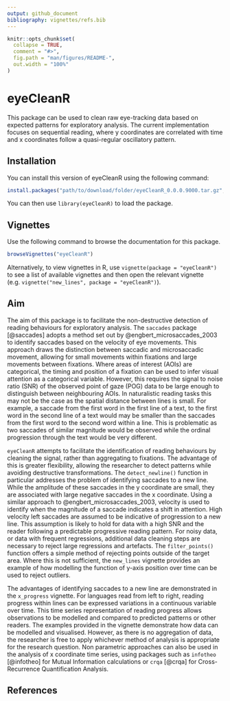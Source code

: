 ```yaml
---
output: github_document
bibliography: vignettes/refs.bib
---
```


<!-- README.md is generated from README.Rmd. Please edit that file -->

```r
knitr::opts_chunk$set(
  collapse = TRUE,
  comment = "#>",
  fig.path = "man/figures/README-",
  out.width = "100%"
)
```
# eyeCleanR

This package can be used to clean raw eye-tracking data based on expected patterns for exploratory analysis. The current implementation focuses on sequential reading, where y coordinates are correlated with time and x coordinates follow a quasi-regular oscillatory pattern.

## Installation

You can install this version of eyeCleanR using the following command:

``` r
install.packages("path/to/download/folder/eyeCleanR_0.0.0.9000.tar.gz", repos = NULL, type = "source")
```

You can then use `library(eyeCleanR)` to load the package.

## Vignettes

Use the following command to browse the documentation for this package.

```r
browseVignettes("eyeCleanR")
```

Alternatively, to view vignettes in R, use `vignette(package = "eyeCleanR")` to see a list of available vignettes and then open the relevant vignette (e.g. `vignette("new_lines", package = "eyeCleanR")`).

## Aim

The aim of this package is to facilitate the non-destructive detection of reading behaviours for exploratory analysis. The `saccades` package [@saccades] adopts a method set out by @engbert_microsaccades_2003 to identify saccades based on the velocity of eye movements. This approach draws the distinction between saccadic and microsaccadic movement, allowing for small movements within fixations and large movements between fixations. Where areas of interest (AOIs) are categorical, the timing and position of a fixation can be used to infer visual attention as a categorical variable. However, this requires the signal to noise ratio (SNR) of the observed point of gaze (POG) data to be large enough to distinguish between neighbouring AOIs. In naturalistic reading tasks this may not be the case as the spatial distance between lines is small. For example, a saccade from the first word in the first line of a text, to the first word in the second line of a text would may be smaller than the saccades from the first word to the second word within a line. This is problematic as two saccades of similar magnitude would be observed while the ordinal progression through the text would be very different.

`eyeCleanR` attempts to facilitate the identification of reading behaviours by cleaning the signal, rather than aggregating to fixations. The advantage of this is greater flexibility, allowing the researcher to detect patterns while avoiding destructive transformations. The `detect_newline()` function in particular addresses the problem of identifying saccades to a new line. While the amplitude of these saccades in the y coordinate are small, they are associated with large negative saccades in the x coordinate. Using a similar approach to @engbert_microsaccades_2003, velocity is used to identify when the magnitude of a saccade indicates a shift in attention. High velocity left saccades are assumed to be indicative of progression to a new line. This assumption is likely to hold for data with a high SNR and the reader following a predictable progressive reading pattern. For noisy data, or data with frequent regressions, additional data cleaning steps are necessary to reject large regressions and artefacts. The `filter_points()` function offers a simple method of rejecting points outside of the target area. Where this is not sufficient, the `new_lines` vignette provides an example of how modelling the function of y-axis position over time can be used to reject outliers. 

The advantages of identifying saccades to a new line are demonstrated in the `x_progress` vignette. For languages read from left to right, reading progress within lines can be expressed variations in a continuous variable over time. This time series representation of reading progress allows observations to be modelled and compared to predicted patterns or other readers. The examples provided in the vignette demonstrate how data can be modelled and visualised. However, as there is no aggregation of data, the researcher is free to apply whichever method of analysis is appropriate for the research question. Non parametric approaches can also be used in the analysis of x coordinate time series, using packages such as `infotheo` [@infotheo] for Mutual Information calculations or `crqa` [@crqa] for Cross-Recurrence Quantification Analysis.

## References
